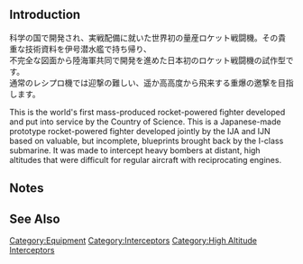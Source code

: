 {{EquipmentInfo|351}}

==Introduction==
科学の国で開発され、実戦配備に就いた世界初の量産ロケット戦闘機。その貴重な技術資料を伊号潜水艦で持ち帰り、<br>
不完全な図面から陸海軍共同で開発を進めた日本初のロケット戦闘機の試作型です。<br>
通常のレシプロ機では迎撃の難しい、遥か高高度から飛来する重爆の邀撃を目指します。

This is the world's first mass-produced rocket-powered fighter developed and put into service by the Country of Science.
This is a Japanese-made prototype rocket-powered fighter developed jointly by the IJA and IJN based on valuable, but incomplete, blueprints brought back by the I-class submarine.
It was made to intercept heavy bombers at distant, high altitudes that were difficult for regular aircraft with reciprocating engines.

==Notes==


==See Also==
{{Equipmentlist}}
[[Category:Equipment]]
[[Category:Interceptors]]
[[Category:High Altitude Interceptors]]